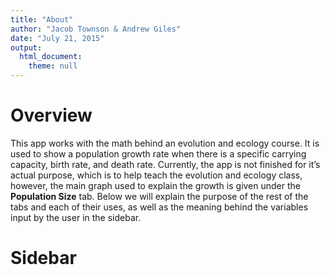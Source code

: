 ```yaml
---
title: "About"
author: "Jacob Townson & Andrew Giles"
date: "July 21, 2015"
output:   
  html_document:
    theme: null
---
```


# Overview
This app works with the math behind an evolution and ecology course. It is used to show a population growth rate when there is a specific carrying capacity, birth rate, and death rate. Currently, the app is not finished for it's actual purpose, which is to help teach the evolution and ecology class, however, the main graph used to explain the growth is given under the **Population Size** tab. Below we will explain the purpose of the rest of the tabs and each of their uses, as well as the meaning behind the variables input by the user in the sidebar. 

# Sidebar


